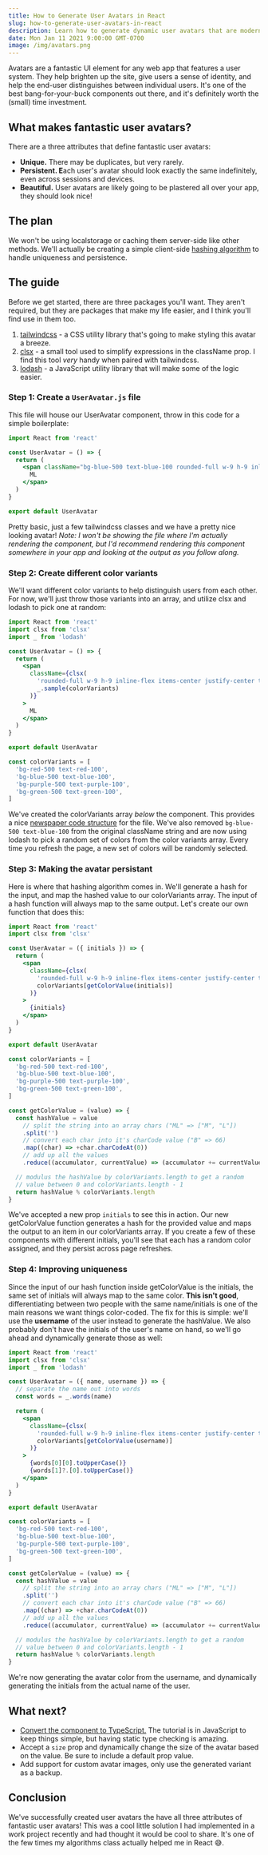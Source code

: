 ```yaml
---
title: How to Generate User Avatars in React
slug: how-to-generate-user-avatars-in-react
description: Learn how to generate dynamic user avatars that are modern, unique, and persistent.
date: Mon Jan 11 2021 9:00:00 GMT-0700
image: /img/avatars.png
---
```


<div className="py-48 px-8 bg-white w-full flex flex-wrap gap-2 items-center justify-center mb-8">
  <UserAvatar name="Michael Lyon" username="user-jfdfdasa90fdsa" />
  <UserAvatar name="Jfdsa" username="user-jfdakfopfdsafdsadusaa" />
  <UserAvatar name="Afdsa FDfdsa" username="user-jfdakfopfdsafdhgfda90fdsa" />
  <UserAvatar name="Adsad ADgDF" username="user-jfddsadusa90fdsa" />
  <UserAvatar name="FDS sf" username="user-jfdakfdsadusa90fdsa" />
  <UserAvatar name="FD" username="user-jfdakhgfdhdusa90fdsa" />
  <UserAvatar name="VXC F" username="user-jfdagfdsadusa90fdsa" />
  <UserAvatar name="AS" username="usergffdsa90fdsa" />
  <UserAvatar name="GFD" username="user-jfdafdsadsa" />
</div>

Avatars are a fantastic UI element for any web app that features a user system. They help brighten up the site, give users a sense of identity, and help the end-user distinguishes between individual users. It's one of the best bang-for-your-buck components out there, and it's definitely worth the (small) time investment.

## What makes fantastic user avatars?

There are a three attributes that define fantastic user avatars:

- **Unique.** There may be duplicates, but very rarely.
- **Persistent. E**ach user's avatar should look exactly the same indefinitely, even across sessions and devices.
- **Beautiful.** User avatars are likely going to be plastered all over your app, they should look nice!

## The plan

We won't be using localstorage or caching them server-side like other methods. We'll actually be creating a simple client-side [hashing algorithm](https://blog.jscrambler.com/hashing-algorithms/#:~:text=Hashing%20algorithms%20are%20functions%20that,to%20read%20its%20content%20anymore.) to handle uniqueness and persistence.

## The guide

Before we get started, there are three packages you'll want. They aren't required, but they are packages that make my life easier, and I think you'll find use in them too.

1. [tailwindcss](https://tailwindcss.com/) - a CSS utility library that's going to make styling this avatar a breeze.
2. [clsx](https://www.npmjs.com/package/clsx) - a small tool used to simplify expressions in the className prop. I find this tool _very_ handy when paired with tailwindcss.
3. [lodash](https://lodash.com/) - a JavaScript utility library that will make some of the logic easier.

### Step 1: Create a `UserAvatar.js` file

This file will house our UserAvatar component, throw in this code for a simple boilerplate:

```jsx
import React from 'react'

const UserAvatar = () => {
  return (
    <span className="bg-blue-500 text-blue-100 rounded-full w-9 h-9 inline-flex items-center justify-center text-lg font-semibold select-none">
      ML
    </span>
  )
}

export default UserAvatar
```

Pretty basic, just a few tailwindcss classes and we have a pretty nice looking avatar! _Note: I won't be showing the file where I'm actually rendering the component, but I'd recommend rendering this component somewhere in your app and looking at the output as you follow along._

### Step 2: Create different color variants

We'll want different color variants to help distinguish users from each other. For now, we'll just throw those variants into an array, and utilize clsx and lodash to pick one at random:

```jsx
import React from 'react'
import clsx from 'clsx'
import _ from 'lodash'

const UserAvatar = () => {
  return (
    <span
      className={clsx(
        'rounded-full w-9 h-9 inline-flex items-center justify-center text-lg font-semibold select-none',
        _.sample(colorVariants)
      )}
    >
      ML
    </span>
  )
}

export default UserAvatar

const colorVariants = [
  'bg-red-500 text-red-100',
  'bg-blue-500 text-blue-100',
  'bg-purple-500 text-purple-100',
  'bg-green-500 text-green-100',
]
```

We've created the colorVariants array _below_ the component. This provides a nice [newspaper code structure](https://kentcdodds.com/blog/newspaper-code-structure) for the file. We've also removed `bg-blue-500 text-blue-100` from the original className string and are now using lodash to pick a random set of colors from the color variants array. Every time you refresh the page, a new set of colors will be randomly selected.

### Step 3: Making the avatar persistant

Here is where that hashing algorithm comes in. We'll generate a hash for the input, and map the hashed value to our colorVariants array. The input of a hash function will always map to the same output. Let's create our own function that does this:

```jsx
import React from 'react'
import clsx from 'clsx'

const UserAvatar = ({ initials }) => {
  return (
    <span
      className={clsx(
        'rounded-full w-9 h-9 inline-flex items-center justify-center text-lg font-semibold select-none',
        colorVariants[getColorValue(initials)]
      )}
    >
      {initials}
    </span>
  )
}

export default UserAvatar

const colorVariants = [
  'bg-red-500 text-red-100',
  'bg-blue-500 text-blue-100',
  'bg-purple-500 text-purple-100',
  'bg-green-500 text-green-100',
]

const getColorValue = (value) => {
  const hashValue = value
    // split the string into an array chars ("ML" => ["M", "L"])
    .split('')
    // convert each char into it's charCode value ("B" => 66)
    .map((char) => +char.charCodeAt(0))
    // add up all the values
    .reduce((accumulator, currentValue) => (accumulator += currentValue))

  // modulus the hashValue by colorVariants.length to get a random
  // value between 0 and colorVariants.length - 1
  return hashValue % colorVariants.length
}
```

We've accepted a new prop `initials` to see this in action. Our new getColorValue function generates a hash for the provided value and maps the output to an item in our colorVariants array. If you create a few of these components with different initials, you'll see that each has a random color assigned, and they persist across page refreshes.

### Step 4: Improving uniqueness

Since the input of our hash function inside getColorValue is the initials, the same set of initials will always map to the same color. **This isn't good**, differentiating between two people with the same name/initials is one of the main reasons we want things color-coded. The fix for this is simple: we'll use the **username** of the user instead to generate the hashValue. We also probably don't have the initials of the user's name on hand, so we'll go ahead and dynamically generate those as well:

```jsx
import React from 'react'
import clsx from 'clsx'
import _ from 'lodash'

const UserAvatar = ({ name, username }) => {
  // separate the name out into words
  const words = _.words(name)

  return (
    <span
      className={clsx(
        'rounded-full w-9 h-9 inline-flex items-center justify-center text-lg font-semibold select-none',
        colorVariants[getColorValue(username)]
      )}
    >
      {words[0][0].toUpperCase()}
      {words[1]?.[0].toUpperCase()}
    </span>
  )
}

export default UserAvatar

const colorVariants = [
  'bg-red-500 text-red-100',
  'bg-blue-500 text-blue-100',
  'bg-purple-500 text-purple-100',
  'bg-green-500 text-green-100',
]

const getColorValue = (value) => {
  const hashValue = value
    // split the string into an array chars ("ML" => ["M", "L"])
    .split('')
    // convert each char into it's charCode value ("B" => 66)
    .map((char) => +char.charCodeAt(0))
    // add up all the values
    .reduce((accumulator, currentValue) => (accumulator += currentValue))

  // modulus the hashValue by colorVariants.length to get a random
  // value between 0 and colorVariants.length - 1
  return hashValue % colorVariants.length
}
```

We're now generating the avatar color from the username, and dynamically generating the initials from the actual name of the user.

## What next?

- [Convert the component to TypeScript.](https://www.typescriptlang.org/) The tutorial is in JavaScript to keep things simple, but having static type checking is amazing.
- Accept a `size` prop and dynamically change the size of the avatar based on the value. Be sure to include a default prop value.
- Add support for custom avatar images, only use the generated variant as a backup.

## Conclusion

We've successfully created user avatars the have all three attributes of fantastic user avatars! This was a cool little solution I had implemented in a work project recently and had thought it would be cool to share. It's one of the few times my algorithms class actually helped me in React 😅.
